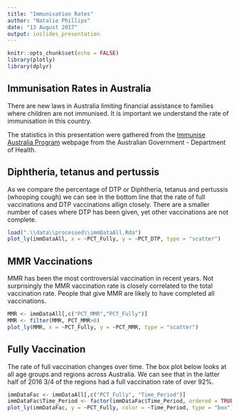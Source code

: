 ```yaml
---
title: "Immunisation Rates"
author: "Natalie Phillips"
date: "13 August 2017"
output: ioslides_presentation
---
```


```r
knitr::opts_chunk$set(echo = FALSE)
library(plotly)
library(dplyr)
```

## Immunisation Rates in Australia

There are new laws in Australia limiting financial assistance to families where children are not immunised. It is important we understand the rate of immunisation in this country.

The statistics in this presentation were gathered from the [Immunise Australia Program](http://www.immunise.health.gov.au/) webpage from the Australian Government - Department of Health.

##  Diphtheria, tetanus and pertussis

As we compare the percentage of DTP or Diphtheria, tetanus and pertussis (whooping cough) we can see in the bottom line that the rate of full vaccinations and DTP vaccinations allign closely. There are a smaller number of cases where DTP has been given, yet other vaccinations are not complete.

```r
load(".\\data\\processed\\immDataAll.Rda")
plot_ly(immDataAll, x = ~PCT_Fully, y = ~PCT_DTP, type = "scatter")
```

## MMR Vaccinations

MMR has been the most controversial vaccination in recent years. Not surprisingly the MMR vaccination rate is closely correlated to the total vaccination rate.  People that give MMR are likely to have completed all vaccinations.

```r
MMR <- immDataAll[,c("PCT_MMR","PCT_Fully")]
MMR <- filter(MMR, PCT_MMR>0)
plot_ly(MMR, x = ~PCT_Fully, y = ~PCT_MMR, type = "scatter")
```



## Fully Vaccination

The rate of full vaccination changes over time. The box plot below looks at all age groups and regions across Australia. We can see that in the latter half of 2016 3/4 of the regions had a full vaccination rate of over 92%.

```r
immDataFac <- immDataAll[,c("PCT_Fully", "Time_Period")]
immDataFac$Time_Period <- factor(immDataFac$Time_Period, ordered = TRUE)
plot_ly(immDataFac, y = ~PCT_Fully, color = ~Time_Period, type = "box")
```
